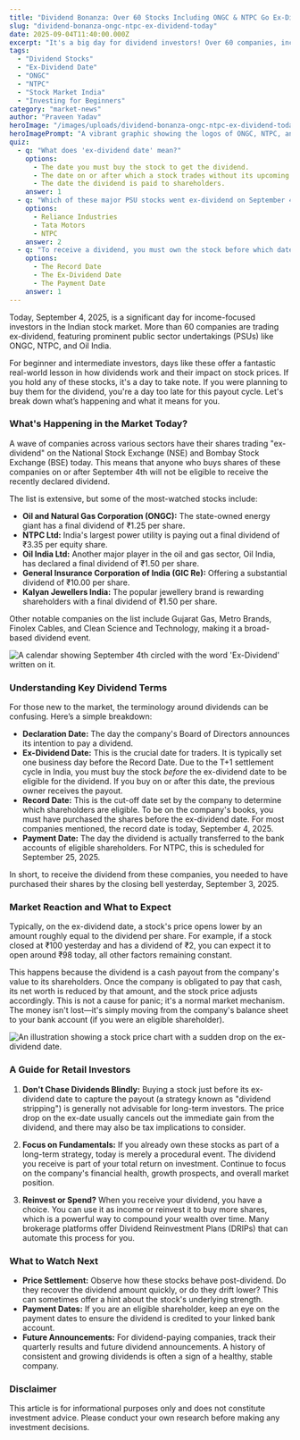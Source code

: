 ```yaml
---
title: "Dividend Bonanza: Over 60 Stocks Including ONGC & NTPC Go Ex-Dividend Today"
slug: "dividend-bonanza-ongc-ntpc-ex-dividend-today"
date: 2025-09-04T11:40:00.000Z
excerpt: "It's a big day for dividend investors! Over 60 companies, including major PSUs like ONGC, NTPC, and Oil India, are trading ex-dividend today, September 4, 2025. Here's what it means for you and your portfolio."
tags:
  - "Dividend Stocks"
  - "Ex-Dividend Date"
  - "ONGC"
  - "NTPC"
  - "Stock Market India"
  - "Investing for Beginners"
category: "market-news"
author: "Praveen Yadav"
heroImage: "/images/uploads/dividend-bonanza-ongc-ntpc-ex-dividend-today/hero-image.jpg"
heroImagePrompt: "A vibrant graphic showing the logos of ONGC, NTPC, and Oil India surrounded by Indian rupee symbols and dividend-related icons, set against a backdrop of a stock market ticker."
quiz:
  - q: "What does 'ex-dividend date' mean?"
    options:
      - The date you must buy the stock to get the dividend.
      - The date on or after which a stock trades without its upcoming dividend value.
      - The date the dividend is paid to shareholders.
    answer: 1
  - q: "Which of these major PSU stocks went ex-dividend on September 4, 2025?"
    options:
      - Reliance Industries
      - Tata Motors
      - NTPC
    answer: 2
  - q: "To receive a dividend, you must own the stock before which date?"
    options:
      - The Record Date
      - The Ex-Dividend Date
      - The Payment Date
    answer: 1
---
```


Today, September 4, 2025, is a significant day for income-focused investors in the Indian stock market. More than 60 companies are trading ex-dividend, featuring prominent public sector undertakings (PSUs) like ONGC, NTPC, and Oil India.

For beginner and intermediate investors, days like these offer a fantastic real-world lesson in how dividends work and their impact on stock prices. If you hold any of these stocks, it's a day to take note. If you were planning to buy them for the dividend, you're a day too late for this payout cycle. Let's break down what’s happening and what it means for you.

### What's Happening in the Market Today?

A wave of companies across various sectors have their shares trading "ex-dividend" on the National Stock Exchange (NSE) and Bombay Stock Exchange (BSE) today. This means that anyone who buys shares of these companies on or after September 4th will not be eligible to receive the recently declared dividend.

The list is extensive, but some of the most-watched stocks include:

*   **Oil and Natural Gas Corporation (ONGC):** The state-owned energy giant has a final dividend of ₹1.25 per share.
*   **NTPC Ltd:** India's largest power utility is paying out a final dividend of ₹3.35 per equity share.
*   **Oil India Ltd:** Another major player in the oil and gas sector, Oil India, has declared a final dividend of ₹1.50 per share.
*   **General Insurance Corporation of India (GIC Re):** Offering a substantial dividend of ₹10.00 per share.
*   **Kalyan Jewellers India:** The popular jewellery brand is rewarding shareholders with a final dividend of ₹1.50 per share.

Other notable companies on the list include Gujarat Gas, Metro Brands, Finolex Cables, and Clean Science and Technology, making it a broad-based dividend event.

![A calendar showing September 4th circled with the word 'Ex-Dividend' written on it.](/images/uploads/dividend-bonanza-ongc-ntpc-ex-dividend-today/ex-dividend-date.png)

### Understanding Key Dividend Terms

For those new to the market, the terminology around dividends can be confusing. Here’s a simple breakdown:

*   **Declaration Date:** The day the company's Board of Directors announces its intention to pay a dividend.
*   **Ex-Dividend Date:** This is the crucial date for traders. It is typically set one business day before the Record Date. Due to the T+1 settlement cycle in India, you must buy the stock *before* the ex-dividend date to be eligible for the dividend. If you buy on or after this date, the previous owner receives the payout.
*   **Record Date:** This is the cut-off date set by the company to determine which shareholders are eligible. To be on the company's books, you must have purchased the shares before the ex-dividend date. For most companies mentioned, the record date is today, September 4, 2025.
*   **Payment Date:** The day the dividend is actually transferred to the bank accounts of eligible shareholders. For NTPC, this is scheduled for September 25, 2025.

In short, to receive the dividend from these companies, you needed to have purchased their shares by the closing bell yesterday, September 3, 2025.

### Market Reaction and What to Expect

Typically, on the ex-dividend date, a stock's price opens lower by an amount roughly equal to the dividend per share. For example, if a stock closed at ₹100 yesterday and has a dividend of ₹2, you can expect it to open around ₹98 today, all other factors remaining constant.

This happens because the dividend is a cash payout from the company's value to its shareholders. Once the company is obligated to pay that cash, its net worth is reduced by that amount, and the stock price adjusts accordingly. This is not a cause for panic; it's a normal market mechanism. The money isn't lost—it's simply moving from the company's balance sheet to your bank account (if you were an eligible shareholder).

![An illustration showing a stock price chart with a sudden drop on the ex-dividend date.](/images/uploads/dividend-bonanza-ongc-ntpc-ex-dividend-today/stock-price-adjustment.png)

### A Guide for Retail Investors

1.  **Don't Chase Dividends Blindly:** Buying a stock just before its ex-dividend date to capture the payout (a strategy known as "dividend stripping") is generally not advisable for long-term investors. The price drop on the ex-date usually cancels out the immediate gain from the dividend, and there may also be tax implications to consider.

2.  **Focus on Fundamentals:** If you already own these stocks as part of a long-term strategy, today is merely a procedural event. The dividend you receive is part of your total return on investment. Continue to focus on the company's financial health, growth prospects, and overall market position.

3.  **Reinvest or Spend?** When you receive your dividend, you have a choice. You can use it as income or reinvest it to buy more shares, which is a powerful way to compound your wealth over time. Many brokerage platforms offer Dividend Reinvestment Plans (DRIPs) that can automate this process for you.

### What to Watch Next

*   **Price Settlement:** Observe how these stocks behave post-dividend. Do they recover the dividend amount quickly, or do they drift lower? This can sometimes offer a hint about the stock's underlying strength.
*   **Payment Dates:** If you are an eligible shareholder, keep an eye on the payment dates to ensure the dividend is credited to your linked bank account.
*   **Future Announcements:** For dividend-paying companies, track their quarterly results and future dividend announcements. A history of consistent and growing dividends is often a sign of a healthy, stable company.

### Disclaimer

This article is for informational purposes only and does not constitute investment advice. Please conduct your own research before making any investment decisions.